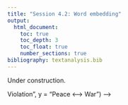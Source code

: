 ```yaml
---
title: "Session 4.2: Word embedding"
output: 
  html_document:
    toc: true
    toc_depth: 3
    toc_float: true
    number_sections: true
bibliography: textanalysis.bib
---
```


Under construction.

<!-- [Script](data/thursday_script_text.R) for download. -->

<!-- # Model training -->

<!-- This tutorial follows the vignettes written by Ben Schmidt to illustrate his ``wordVectors`` package. See the [introductary](https://github.com/bmschmidt/wordVectors/blob/master/vignettes/introduction.Rmd) and [exploration](https://github.com/bmschmidt/wordVectors/blob/master/vignettes/exploration.Rmd) vignettes. See, too, his longer blog [post](http://bookworm.benschmidt.org/posts/2015-10-25-Word-Embeddings.html) on vector space models for the humanities  -->

<!-- This tutorial walks through training the model on our Nobel corpus which is a _very_ small corpus for word embedding. This is done more as a demonstration of the ``wordVectors`` package than as something likely to give us valuable insight. First we write our Nobel corpus to a text file and save it to our current directory, then we instruct ``wordVectors`` to prep this file by tokenizing it, changing all upper cases to lower (we've already done this but the package doesn't know that) and looking for commonly occurring bigrams. Then we train the model, which requires it write to another file in so doing, which we duly indicate. -->

<!-- ```{r, message = FALSE, warning = FALSE, error=FALSE, results = 'hide'} -->
<!-- # install.packages("devtools") -->
<!-- # devtools::install_github("bmschmidt/wordVectors") -->
<!-- library(wordVectors) -->
<!-- library(magrittr) -->
<!-- library(tidyverse) -->
<!-- nobel <- read_rds("data/nobel_cleaned.Rds") -->
<!-- write_lines(nobel$AwardSpeech, "nobel.txt") -->
<!-- prep_word2vec(origin="nobel.txt",destination="nobel_prep.txt",lowercase=T,bundle_ngrams=2) -->
<!-- model <- train_word2vec("nobel_prep.txt","nobel_vectors.bin", vectors = 200, threads = 4 , window = 10, iter = 5, negative_samples = 10, force = TRUE) -->
<!-- ``` -->

<!-- # Vector operations -->

<!-- With our model trained, the most obvious thing to do is to look at individual words and see which other words are closest to them in terms of cosine similarity. -->

<!-- ```{r} -->
<!-- model %>% closest_to("peace", n = 15) -->
<!-- ``` -->

<!-- ``closest_to`` allows for easy vector addition and subtraction. We can, for example, try the classic (and perhaps a bit tired) example: -->

<!-- ```{r} -->
<!-- model %>% closest_to(~"king"+"woman"-"man") -->
<!-- ``` -->

<!-- Well that didn't work! But we shouldn't really be surprised, we're using a tiny corpus and one not likely to be talking too much about kings or queens. More meaningful for this sort of corpus might be: -->

<!-- ```{r} -->

<!-- model %>% closest_to(~"nuclear" + "peace") -->
<!-- model %>% closest_to(~"nuclear" - "peace") -->
<!-- ``` -->

<!-- A rough approximation of @kozlowski2019geometry might be to construct a "cultural" vector (we'll just use one binary pair and take the difference rather than averaging over multiple pairs) and then measuring cosine similarity to other words -- ie to what extent they point in the direct of our vector (in the direction of "peace") or towards "violence" (which will be a negative number, the lower the more similar).  -->

<!-- ```{r} -->
<!-- peace <- model[rownames(model) == "peace"] -->
<!-- violence <- model[rownames(model) == "violence"] -->
<!-- pv_spectrum <- peace-violence -->
<!-- cosineSimilarity(pv_spectrum, model[["treaty"]]) -->
<!-- cosineSimilarity(pv_spectrum, model[["armistice"]]) -->
<!-- cosineSimilarity(pv_spectrum, model[["violation"]]) -->
<!-- cosineSimilarity(pv_spectrum, model[["aggression"]]) -->
<!-- cosineSimilarity(pv_spectrum, model[["war"]]) -->
<!-- ``` -->

<!-- All told and for such a small corpus, this seems not half bad. -->

<!-- # Plotting -->

<!-- We might also try to plot this cultural axis using two binary opposite word pairs and then see where other words land in similarity to the difference between the binaries (similar to what we did above). In order to subset our total corpus, we'll plot the 200 words most similar to "politics". -->

<!-- ```{r, message=FALSE, warning=FALSE} -->
<!-- violation <- model %>%  -->
<!--   closest_to(~ "violation"-"rights",n=Inf)  -->
<!-- war <- model %>%  -->
<!--   closest_to(~ "war" - "peace", n=Inf) -->
<!-- politics <- model %>% -->
<!--   closest_to("politics", n = 200) -->

<!-- politics %>% -->
<!--   inner_join(violation) %>% -->
<!--   inner_join(war) %>% -->
<!--   ggplot() +  -->
<!--   geom_text(aes(x=`similarity to "violation" - "rights"`, -->
<!--                 y=`similarity to "war" - "peace"`, -->
<!--                 label=word)) + -->
<!--   labs(x = "Rights <----> Violation", y = "Peace <-----> War") -->
<!-- ``` -->

<!-- ``wordVectors`` includes multiple nice plotting features. One is via principle component analysis, which reduces many dimensions to a smaller number (here 2) based on the two most informative dimensions running through the original many-dimensional space. Here we'll try to compare words grouped around "peace".  -->

<!-- ```{r} -->
<!-- peacewords <- model %>% closest_to("peace", n = 50) -->
<!-- peace = model[[peacewords$word,average=F]] -->
<!-- plot(peace,method="pca") -->
<!-- ``` -->

<!-- Or we can use t-sne, another dimension reduction method to project our word vectors onto two-dimensional space.  -->

<!-- ```{r, message=FALSE, warning=FALSE} -->
<!-- plot(model,perplexity=50) -->
<!-- ``` -->

<!-- This definitely shows words that tend to show up together. Perhaps some interesting things here, though historians are probably likely to find graphs like this most interesting compared over time. -->
